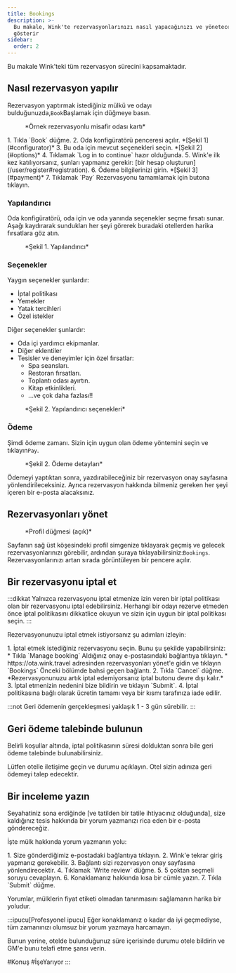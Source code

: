 ```yaml
---
title: Bookings
description: >-
  Bu makale, Wink'te rezervasyonlarınızı nasıl yapacağınızı ve yöneteceğinizi
  gösterir
sidebar:
  order: 2
---
```


Bu makale Wink'teki tüm rezervasyon sürecini kapsamaktadır.

## Nasıl rezervasyon yapılır

Rezervasyon yaptırmak istediğiniz mülkü ve odayı bulduğunuzda,`Book`Başlamak için düğmeye basın.

<figure>
  <CloudinaryImage width="350" height="819" resize="scale" quality="best" alt="Rezervasyonlu misafir odası kartı" src="academy/guest-room-card" errorImage="noimage_opaque_nyrtl0.png" />

  <figcaption>*Örnek rezervasyonlu misafir odası kartı*</figcaption>
</figure>


<Steps>
  1. Tıkla `Book` düğme.
  2. Oda konfigüratörü penceresi açılır. *[Şekil 1](#configurator)*
  3. Bu oda için mevcut seçenekleri seçin. *[Şekil 2](#options)*
  4. Tıklamak `Log in to continue` hazır olduğunda.
  5. Wink'e ilk kez katılıyorsanız, şunları yapmanız gerekir: [bir hesap oluşturun](/user/register#registration).
  6. Ödeme bilgilerinizi girin. *[Şekil 3](#payment)*
  7. Tıklamak `Pay` Rezervasyonu tamamlamak için butona tıklayın.
</Steps>


### Yapılandırıcı

Oda konfigüratörü, oda için ve oda yanında seçenekler seçme fırsatı sunar.
Aşağı kaydırarak sundukları her şeyi görerek buradaki otellerden harika fırsatlara göz atın.

<figure>
  <CloudinaryImage width="700" height="1176" resize="scale" quality="best" alt="Oda konfigüratörü" src="academy/room-configurator-1" errorImage="noimage_opaque_nyrtl0.png" />

  <figcaption>*Şekil 1. Yapılandırıcı*</figcaption>
</figure>


### Seçenekler

Yaygın seçenekler şunlardır:

* İptal politikası
* Yemekler
* Yatak tercihleri
* Özel istekler

Diğer seçenekler şunlardır:

* Oda içi yardımcı ekipmanlar.
* Diğer eklentiler
* Tesisler ve deneyimler için özel fırsatlar:
  * Spa seansları.
  * Restoran fırsatları.
  * Toplantı odası ayırtın.
  * Kitap etkinlikleri.
  * ...ve çok daha fazlası!!

<figure>
  <CloudinaryImage width="700" height="1176" resize="scale" quality="best" alt="Oda konfigüratörü" src="academy/room-configurator-2" errorImage="noimage_opaque_nyrtl0.png" />

  <figcaption>*Şekil 2. Yapılandırıcı seçenekleri*</figcaption>
</figure>


### Ödeme

Şimdi ödeme zamanı. Sizin için uygun olan ödeme yöntemini seçin ve tıklayın`Pay`.

<figure>
  <CloudinaryImage width="700" height="1141" resize="scale" quality="best" alt="Ödeme detayları" src="academy/payment-modal" errorImage="noimage_opaque_nyrtl0.png" />

  <figcaption>*Şekil 2. Ödeme detayları*</figcaption>
</figure>


Ödemeyi yaptıktan sonra, yazdırabileceğiniz bir rezervasyon onay sayfasına yönlendirileceksiniz.
Ayrıca rezervasyon hakkında bilmeniz gereken her şeyi içeren bir e-posta alacaksınız.

## Rezervasyonları yönet

<figure>
  <CloudinaryImage width="350" height="404" resize="scale" quality="best" alt="Kimlik doğrulaması yapıldığında Hesap düğmesi" src="academy/account-button-auth-open" errorImage="noimage_opaque_nyrtl0.png" />

  <figcaption>*Profil düğmesi (açık)*</figcaption>
</figure>


Sayfanın sağ üst köşesindeki profil simgenize tıklayarak geçmiş ve gelecek rezervasyonlarınızı görebilir, ardından şuraya tıklayabilirsiniz:`Bookings`.
Rezervasyonlarınızı artan sırada görüntüleyen bir pencere açılır.

## Bir rezervasyonu iptal et

:::dikkat
Yalnızca rezervasyonu iptal etmenize izin veren bir iptal politikası olan bir rezervasyonu iptal edebilirsiniz. Herhangi bir odayı rezerve etmeden önce iptal politikasını dikkatlice okuyun ve sizin için uygun bir iptal politikası seçin.
:::

Rezervasyonunuzu iptal etmek istiyorsanız şu adımları izleyin:

<Steps>
  1. İptal etmek istediğiniz rezervasyonu seçin. Bunu şu şekilde yapabilirsiniz:
     * Tıkla `Manage booking` Aldığınız onay e-postasındaki bağlantıya tıklayın.
     * https://ota.wink.travel adresinden rezervasyonları yönet'e gidin ve tıklayın `Bookings` Önceki bölümde bahsi geçen bağlantı.
  2. Tıkla `Cancel` düğme. *Rezervasyonunuzu artık iptal edemiyorsanız iptal butonu devre dışı kalır.*
  3. İptal etmenizin nedenini bize bildirin ve tıklayın `Submit`.
  4. İptal politikasına bağlı olarak ücretin tamamı veya bir kısmı tarafınıza iade edilir.
</Steps>


:::not
Geri ödemenin gerçekleşmesi yaklaşık 1 - 3 gün sürebilir.
:::

## Geri ödeme talebinde bulunun

Belirli koşullar altında, iptal politikasının süresi dolduktan sonra bile geri ödeme talebinde bulunabilirsiniz.

Lütfen otelle iletişime geçin ve durumu açıklayın. Otel sizin adınıza geri ödemeyi talep edecektir.

## Bir inceleme yazın

Seyahatiniz sona erdiğinde \[ve tatilden bir tatile ihtiyacınız olduğunda], size kaldığınız tesis hakkında bir yorum yazmanızı rica eden bir e-posta göndereceğiz.

İşte mülk hakkında yorum yazmanın yolu:

<Steps>
  1. Size gönderdiğimiz e-postadaki bağlantıya tıklayın.
  2. Wink'e tekrar giriş yapmanız gerekebilir.
  3. Bağlantı sizi rezervasyon onay sayfasına yönlendirecektir.
  4. Tıklamak `Write review` düğme.
  5. 5 çoktan seçmeli soruyu cevaplayın.
  6. Konaklamanız hakkında kısa bir cümle yazın.
  7. Tıkla `Submit` düğme.
</Steps>


Yorumlar, mülklerin fiyat etiketi olmadan tanınmasını sağlamanın harika bir yoludur.

:::ipucu\[Profesyonel ipucu]
Eğer konaklamanız o kadar da iyi geçmediyse, tüm zamanınızı olumsuz bir yorum yazmaya harcamayın.

Bunun yerine, otelde bulunduğunuz süre içerisinde durumu otele bildirin ve GM'e bunu telafi etme şansı verin.

\#Konuş #İşeYarıyor
:::

